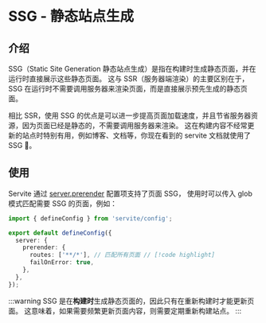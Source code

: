 # SSG - 静态站点生成

## 介绍

SSG（Static Site Generation 静态站点生成）是指在构建时生成静态页面，并在运行时直接展示这些静态页面。
这与 SSR（服务器端渲染）的主要区别在于，SSG 在运行时不需要调用服务器来渲染页面，而是直接展示预先生成的静态页面。

相比 SSR，使用 SSG 的优点是可以进一步提高页面加载速度，并且节省服务器资源，因为页面已经是静态的，不需要调用服务器来渲染。
这在构建内容不经常更新的站点时特别有用，例如博客、文档等，你现在看到的 servite 文档就使用了 SSG 👀。

## 使用

Servite 通过 [server.prerender](/zh/guide/config#server) 配置项支持了页面 SSG，
使用时可以传入 glob 模式匹配需要 SSG 的页面，例如：

```ts
import { defineConfig } from 'servite/config';

export default defineConfig({
  server: {
    prerender: {
      routes: ['**/*'], // 匹配所有页面 // [!code highlight]
      failOnError: true,
    },
  },
});
```

:::warning
SSG 是在**构建时**生成静态页面的，因此只有在重新构建时才能更新页面。
这意味着，如果需要频繁更新页面内容，则需要定期重新构建站点。
:::

